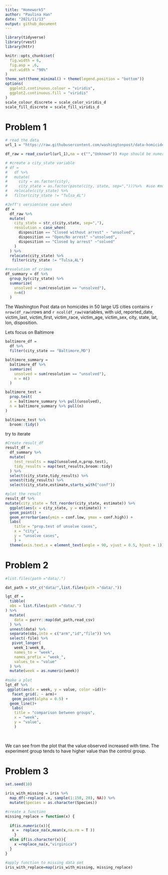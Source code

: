 ```yaml
---
title: "Homework5"
author: "Paulina Han"
date: "2021/11/13"
output: github_document
---
```

```r
library(tidyverse)
library(rvest)
library(httr)

```


```r
knitr::opts_chunk$set(
  fig.width = 6,
  fig.asp = .6,
  out.width = "90%"
)
theme_set(theme_minimal() + theme(legend.position = "bottom"))
options(
  ggplot2.continuous.colour = "viridis",
  ggplot2.continuous.fill = "viridis"
)
scale_colour_discrete = scale_color_viridis_d
scale_fill_discrete = scale_fill_viridis_d
```

# Problem 1

```r
# read the data
url_1 = "https://raw.githubusercontent.com/washingtonpost/data-homicides/master/homicide-data.csv"

df_raw = read_csv(url(url_1),na = c("","Unknown")) #age should be numeric,unknown should be na

# #create a city_state variable
# df = 
#   df %>% 
#   mutate(
#     city = as.factor(city),
#     city_state = as.factor(paste(city, state, sep=",")))%>%  #use #mutate(city_state = str_c(city,state))
#   relocate(city_state) %>% 
#   filter(city_state != "Tulsa_AL")

#Jeff's version(use case when)
df = 
  df_raw %>% 
  mutate(
    city_state = str_c(city,state, sep=","),
    resolution = case_when(
      disposition == "Closed without arrest" ~ "unsolved",
      disposition == "Open/No arrest" ~"unsolved",
      disposition == "Closed by arrest" ~"solved"
    )
  ) %>% 
  relocate(city_state) %>% 
   filter(city_state != "Tulsa,AL")

#resolution of crimes
df_summary = df %>% 
  group_by(city_state) %>% 
  summarize(
    unsolved = sum(resolution == "unsolved"),
    n=n()
  )

```

The Washington Post data on homicides in 50 large US cities contains  `r nrow(df_raw)`rows and `r ncol(df_raw)`variables, with uid, reported_date, victim_last, victim_first, victim_race, victim_age, victim_sex, city, state, lat, lon, disposition.

Lets focus on Baltimore

```r
baltimore_df = 
  df %>% 
  filter(city_state == "Baltimore,MD")

baltimore_summary = 
  baltimore_df %>% 
  summarize(
    unsolved = sum(resolution == "unsolved"),
    n = n()
  )

baltimore_test = 
  prop.test(
  x = baltimore_summary %>% pull(unsolved),
  n = baltimore_summary %>% pull(n)
)

baltimore_test %>% 
  broom::tidy()
```

try to iterate

```r

#Create result_df
result_df =
  df_summary %>% 
  mutate(
    test_results = map2(unsolved,n,prop.test),
    tidy_results = map(test_results,broom::tidy)
  ) %>% 
  select(city_state,tidy_results) %>% 
  unnest(tidy_results) %>% 
  select(city_state,estimate,starts_with("conf"))

#plot the result
result_df %>%  
mutate(city_state = fct_reorder(city_state, estimate)) %>% 
  ggplot(aes(x = city_state, y = estimate)) +
  geom_point() + 
  geom_errorbar(aes(ymin = conf.low, ymax = conf.high)) +
  labs(
    title = "prop.test of unsolve cases",
    x = "city",
    y = "unsolve cases",
    ) +
  theme(axis.text.x = element_text(angle = 90, vjust = 0.5, hjust = 1))

```



# Problem 2

```r
#list.files(path ="data/.")

dat_path = str_c("data/",list.files(path ="data/."))

lgt_df = 
  tibble(
  obs = list.files(path ="data/.")
) %>% 
  mutate(
    data = purrr::map(dat_path,read_csv)
  ) %>% 
  unnest(data) %>% 
  separate(obs,into = c("arm","id","file")) %>% 
  select(-file) %>% 
   pivot_longer(
    week_1:week_8,
    names_to = "week",
    names_prefix = "week_",
    values_to = "value"
  ) %>% 
  mutate(week = as.numeric(week))
  
#make a plot
lgt_df %>% 
 ggplot(aes(x = week, y = value, color =id))+
   facet_grid(. ~ arm)+
   geom_point(alpha = 0.5) +
  geom_line()+
   labs(
    title = "comparison between groups",
    x = "week",
    y = "value",
    )
  
  
```

We can see from the plot that the value observed increased with time. The experiment group tends to have higher value than the control group.

# Problem 3

```r
set.seed(10)

iris_with_missing = iris %>% 
  map_df(~replace(.x, sample(1:150, 20), NA)) %>%
  mutate(Species = as.character(Species))

#create a function
missing_replace = function(x) {
 
  if(is.numeric(x)){
   x =  replace_na(x,mean(x,na.rm = T ))
    }
  else if(is.character(x)){
    x =replace_na(x,"virginica")
  }
}

#apply function to missing data set
iris_with_replace=map(iris_with_missing, missing_replace)



```

